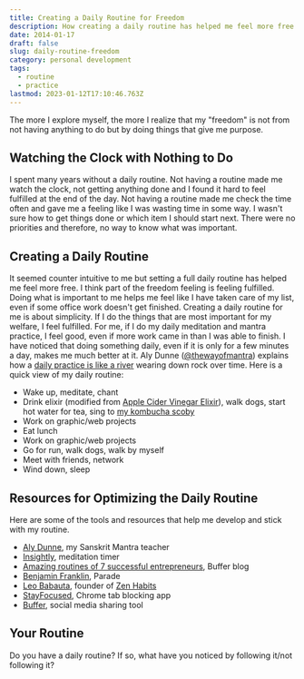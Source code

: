 ```yaml
---
title: Creating a Daily Routine for Freedom
description: How creating a daily routine has helped me feel more free.
date: 2014-01-17
draft: false
slug: daily-routine-freedom
category: personal development
tags:
  - routine
  - practice
lastmod: 2023-01-12T17:10:46.763Z
---
```


The more I explore myself, the more I realize that my "freedom" is not from not having anything to do but by doing things that give me purpose.

## Watching the Clock with Nothing to Do

I spent many years without a daily routine. Not having a routine made me watch the clock, not getting anything done and I found it hard to feel fulfilled at the end of the day. Not having a routine made me check the time often and gave me a feeling like I was wasting time in some way. I wasn't sure how to get things done or which item I should start next. There were no priorities and therefore, no way to know what was important.

## Creating a Daily Routine

It seemed counter intuitive to me but setting a full daily routine has helped me feel more free. I think part of the freedom feeling is feeling fulfilled. Doing what is important to me helps me feel like I have taken care of my list, even if some office work doesn't get finished. Creating a daily routine for me is about simplicity. If I do the things that are most important for my welfare, I feel fulfilled. For me, if I do my daily meditation and mantra practice, I feel good, even if more work came in than I was able to finish. I have noticed that doing something daily, even if it is only for a few minutes a day, makes me much better at it. Aly Dunne ([@thewayofmantra](https://twitter.com/thewayofmantra)) explains how a [daily practice is like a river](http://thewayofmantra.com/daily-practice-the-unstoppable-power/) wearing down rock over time. Here is a quick view of my daily routine:

- Wake up, meditate, chant
- Drink elixir (modified from [Apple Cider Vinegar Elixir](https://kaleuniversity.org/recipes/apple-cider-vinegar-elixir/)), walk dogs, start hot water for tea, sing to [my kombucha scoby](https://plus.google.com/+JoelTurnerGo/posts/UNyep6bPPCy)
- Work on graphic/web projects
- Eat lunch
- Work on graphic/web projects
- Go for run, walk dogs, walk by myself
- Meet with friends, network
- Wind down, sleep

## Resources for Optimizing the Daily Routine

Here are some of the tools and resources that help me develop and stick with my routine.

- [Aly Dunne](http://thewayofmantra.com), my Sanskrit Mantra teacher
- [Insightly](https://insighttimer.com/), meditation timer
- [Amazing routines of 7 successful entrepreneurs](http://blog.bufferapp.com/the-daily-routines-of-famous-entrepreneurs-and-how-to-design-your-own-master-routine), Buffer blog
- [Benjamin Franklin](http://www.parade.com/35748/parade/what-was-benjamin-franklins-daily-routine/), Parade
- [Leo Babauta](http://leobabauta.com/), founder of [Zen Habits](http://zenhabits.net/)
- [StayFocused](https://chrome.google.com/webstore/detail/stayfocusd/laankejkbhbdhmipfmgcngdelahlfoji), Chrome tab blocking app
- [Buffer](http://bufferapp.com), social media sharing tool

## Your Routine

Do you have a daily routine? If so, what have you noticed by following it/not following it?
